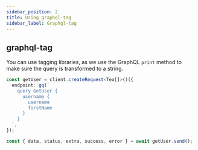 ```yaml
---
sidebar_position: 2
title: Using graphql-tag
sidebar_label: Graphql-tag
---
```


## graphql-tag

You can use tagging libraries, as we use the GraphQL `print` method to make sure the query is transformed to a string.

```ts
const getUser = client.createRequest<Tea[]>()({
  endpoint: gql`
    query GetUser {
      username {
        username
        firstName
      }
    }
  `,
});

const { data, status, extra, success, error } = await getUser.send();
```
